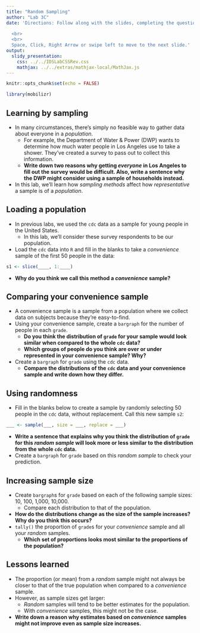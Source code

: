 ```yaml
---
title: "Random Sampling"
author: "Lab 3C"
date: 'Directions: Follow along with the slides, completing the questions in <font color=#25679E><b>blue</b></font> on your computer, and answering the questions in **red** in your journal.  
  
  <br>
  <br>
  Space, Click, Right Arrow or swipe left to move to the next slide.'
output: 
  slidy_presentation: 
    css: ../../IDSLabCSSRev.css
    mathjax: ../../extras/mathjax-local/MathJax.js
---
```


```r
knitr::opts_chunk$set(echo = FALSE)
```

```r
library(mobilizr)
```

## Learning by sampling

- In many circumstances, there's simply no feasible way to gather data about everyone in a _population_.
    - For example, the Department of Water & Power (DWP) wants to determine how much water people in Los Angeles use to take a shower. They've created a survey to pass out to collect this information.
    - **Write down two reasons why getting _everyone_ in Los Angeles to fill out the survey would be difficult. Also, write a sentence why the DWP might consider using a sample of households instead.**
    
- In this lab, we'll learn how _sampling methods_ affect how _representative_ a sample is of a _population_.


## Loading a population

- In previous labs, we used the `cdc` data as a sample for young people in the United States. 
    - In this lab, we'll consider these survey respondents to be our population.
- <span class="blue">Load the `cdc` data into `R` and fill in the blanks to take a _convenience_ sample of the first 50 people in the data:</span>

```r
s1 <- slice(____, 1:____)
```

- **Why do you think we call this method a _convenience_ sample?**


## Comparing your convenience sample

- A convenience sample is a sample from a population where we collect data on subjects because they're easy-to-find.
- <span class="blue">Using your convenience sample, create a `bargraph` for the number of people in each `grade`.</span>
    - **Do you think the distribution of `grade` for your sample would look similar when compared to the whole `cdc` data?**
    - **Which groups of people do you think are over or under represented in your convenience sample? Why?**
- <span class="blue">Create a `bargraph` for `grade` using the `cdc` data.</span>
    - **Compare the distributions of the `cdc` data and your convenience sample and write down how they differ.**


## Using randomness

- <span class="blue">Fill in the blanks below to create a sample by randomly selecting 50 people in the `cdc` data, without replacement. Call this new sample `s2`:</span>

```r
___ <- sample(___, size = ___, replace = ___)
```

- **Write a sentence that explains why you think the distribution of `grade` for this _random sample_ will look more or less similar to the distribution from the whole `cdc` data.**
- <span class="blue">Create a `bargraph` for `grade` based on this _random sample_ to check your prediction.</span>
    

## Increasing sample size

- <span class="blue">Create `bargraph`s for `grade` based on each of the following sample sizes: 10, 100, 1,000, 10,000.</span>
     - Compare each distribution to that of the population.
- **How do the distributions change as the size of the sample increases? Why do you think this occurs?**
- <span class="blue">`tally()` the proportion of `grade`s for your _convenience_ sample and all your _random_ samples. </span>
    - **Which set of proportions looks most similar to the proportions of the population?**
    

## Lessons learned

- The proportion (or mean) from a _random_ sample might not always be closer to that of the true population when compared to a _convenience_ sample. 
- However, as sample sizes get larger: 
    - _Random_ samples will tend to be better estimates for the population.
    -  With _convenience_ samples, this might not be the case.
- **Write down a reason why estimates based on _convenience_ samples might not improve even as sample size increases.**